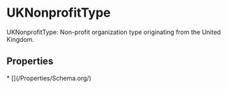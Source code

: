 # UKNonprofitType

UKNonprofitType: Non-profit organization type originating from the United Kingdom.

## Properties

<Grid>
* [](/Properties/Schema.org/)

</Grid>

